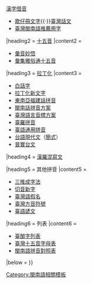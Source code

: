 {{Sidebar
|name = Hokkien writing
|width = auto
|topimage = 
|title = [[閩南語]]书写系统
|headingstyle = font-size:110%; padding-top:0.3em; padding-bottom:0.3em; border-top:1px solid #aaa;
|contentclass = plainlist

|heading1 = [[台閩漢字|漢字]]
|content1 =
* [[閩南語漢字訓讀|漢字訓讀]]{{·}}[[閩南語漢字借音|漢字借音]]
* [[歌仔冊文字]]{{·}}[[台灣話文論戰|臺灣話文]]
* [[臺灣閩南語推薦用字]]

|heading2 = [[閩南語十五音|十五音]]
|content2 =
* [[彙音妙悟]]
* [[彙集雅俗通十五音]]

|heading3 = [[閩南語拉丁化|拉丁化]]
|content3 =
* [[白話字]]
* [[厦门话拉丁化新文字|拉丁化新文字]]
* [[東南亞福建話拼音]]
* [[閩南話拼音方案]]
* [[臺灣語言音標方案]]
* [[臺灣閩南語羅馬字拼音方案|臺羅拼音]]
* [[臺語通用拼音]]
* [[台語現代文]]（[[簡式台語現代文|簡式]]）
* [[普實台文]]

|heading4 = [[漢羅台文|漢羅混寫文]]

|heading5 = 其他拼音
|content5 =
* [[三推成字法]]
* [[中国切音新字|切音新字]]
* [[臺灣語假名]]
* [[臺灣方音符號]]
* [[臺語諺文]]

|heading6 = 列表
|content6 = 
* [[臺閩字列表]]
* [[臺灣十五音字母表]]
* [[閩南語拼音對照表]]

|below = {{{below|}}}
}}<noinclude>
[[Category:閩南語相關模板]]
[[Category:文字模板|{{PAGENAME}}]]
</noinclude>